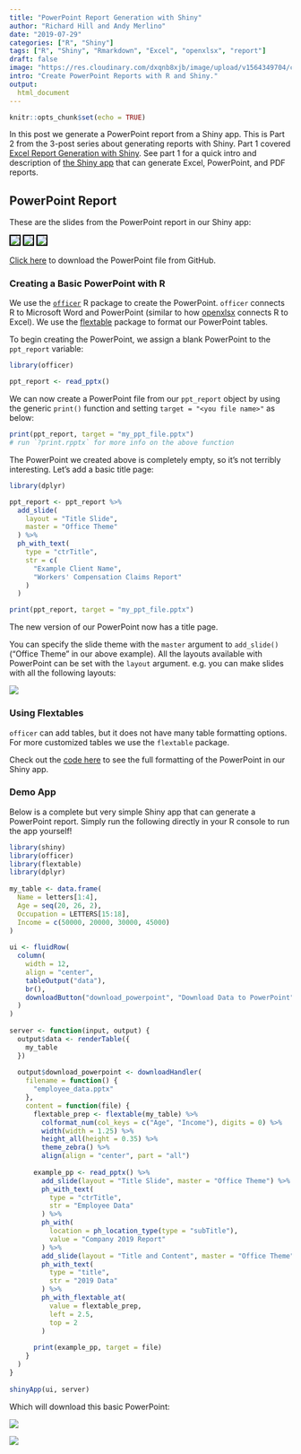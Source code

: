```yaml
---
title: "PowerPoint Report Generation with Shiny"
author: "Richard Hill and Andy Merlino"
date: "2019-07-29"
categories: ["R", "Shiny"]
tags: ["R", "Shiny", "Rmarkdown", "Excel", "openxlsx", "report"]
draft: false
image: "https://res.cloudinary.com/dxqnb8xjb/image/upload/v1564349704/cover_pptx_x52eg9.png"
intro: "Create PowerPoint Reports with R and Shiny."
output:
  html_document
---
```


```r
knitr::opts_chunk$set(echo = TRUE)
```


In this post we generate a PowerPoint report from a Shiny app. This is Part 2 from the 3-post series about generating reports with Shiny. Part 1 covered [Excel Report Generation with Shiny](https://www.tychobra.com/posts/2019_07_22_excel_report_generation/). See part 1 for a quick intro and description of [the Shiny app](https://tychobra.shinyapps.io/claims-dashboard/) that can generate Excel, PowerPoint, and PDF reports.

## PowerPoint Report

These are the slides from the PowerPoint report in our Shiny app:

<image src="https://res.cloudinary.com/dxqnb8xjb/image/upload/v1564349704/cover_pptx_x52eg9.png" style="border: 2px solid black"/>
<image src="https://res.cloudinary.com/dxqnb8xjb/image/upload/v1564349724/exhibit_1_pptx_bqxsah.png" style="border: 2px solid black"/>
<image src="https://res.cloudinary.com/dxqnb8xjb/image/upload/v1564349733/exhibit_2_pptx_wn5l0v.png" style="border: 2px solid black"/>


[Click here](https://github.com/Tychobra/shiny-insurance-examples/blob/master/basic-insurer-dashboard/example%20reports/claims-report-as-of-2019-06-24.pptx) to download the PowerPoint file from GitHub.


### Creating a Basic PowerPoint with R

We use the [`officer`](https://github.com/davidgohel/officer) R package to create the PowerPoint.  `officer` connects R to Microsoft Word and PowerPoint (similar to how [openxlsx](https://github.com/awalker89/openxlsx) connects R to Excel). We use the [flextable](https://github.com/davidgohel/flextable) package to format our PowerPoint tables.

To begin creating the PowerPoint, we assign a blank PowerPoint to the `ppt_report` variable:

```r
library(officer)

ppt_report <- read_pptx()
```  
  
We can now create a PowerPoint file from our `ppt_report` object by using the generic `print()` function and setting `target = "<you file name>"` as below:

```r
print(ppt_report, target = "my_ppt_file.pptx")
# run `?print.rpptx` for more info on the above function
```
    
The PowerPoint we created above is completely empty, so it's not terribly interesting.  Let's add a basic title page:

```r
library(dplyr)

ppt_report <- ppt_report %>%
  add_slide(
    layout = "Title Slide", 
    master = "Office Theme"
  ) %>%
  ph_with_text(
    type = "ctrTitle", 
    str = c(
      "Example Client Name",
      "Workers' Compensation Claims Report"
    )
  )

print(ppt_report, target = "my_ppt_file.pptx")
```
The new version of our PowerPoint now has a title page.

You can specify the slide theme with the `master` argument to `add_slide()` ("Office Theme" in our above example).  All the layouts available with PowerPoint can be set with the `layout` argument.  e.g. you can make slides with all the following layouts:

![](https://res.cloudinary.com/dxqnb8xjb/image/upload/v1564349682/slide_names_pptx_g4u09c.png){ align=center }

### Using Flextables

`officer` can add tables, but it does not have many table formatting options. For more customized tables we use the `flextable` package. 
    
Check out the [code here](https://github.com/Tychobra/shiny-insurance-examples/blob/abc7811dea9857c16b610da9f21b834888372351/basic-insurer-dashboard/server/04-report-srv/04-powerpoint-srv.R#L15) to see the full formatting of the PowerPoint in our Shiny app.

### Demo App

Below is a complete but very simple Shiny app that can generate a PowerPoint report.  Simply run the following directly in your R console to run the app yourself!

```r
library(shiny)
library(officer)
library(flextable)
library(dplyr)
  
my_table <- data.frame(
  Name = letters[1:4],
  Age = seq(20, 26, 2),
  Occupation = LETTERS[15:18],
  Income = c(50000, 20000, 30000, 45000)
)
    
ui <- fluidRow(
  column(
    width = 12,
    align = "center",
    tableOutput("data"),
    br(),
    downloadButton("download_powerpoint", "Download Data to PowerPoint")
  )
)
    
server <- function(input, output) {
  output$data <- renderTable({
    my_table
  })
  
  output$download_powerpoint <- downloadHandler(
    filename = function() {  
      "employee_data.pptx"
    },
    content = function(file) {
      flextable_prep <- flextable(my_table) %>% 
        colformat_num(col_keys = c("Age", "Income"), digits = 0) %>% 
        width(width = 1.25) %>% 
        height_all(height = 0.35) %>% 
        theme_zebra() %>% 
        align(align = "center", part = "all")
      
      example_pp <- read_pptx() %>% 
        add_slide(layout = "Title Slide", master = "Office Theme") %>% 
        ph_with_text(
          type = "ctrTitle",
          str = "Employee Data"
        ) %>% 
        ph_with(
          location = ph_location_type(type = "subTitle"),
          value = "Company 2019 Report"
        ) %>% 
        add_slide(layout = "Title and Content", master = "Office Theme") %>% 
        ph_with_text(
          type = "title",
          str = "2019 Data"
        ) %>% 
        ph_with_flextable_at(
          value = flextable_prep,
          left = 2.5,
          top = 2
        )
      
      print(example_pp, target = file)
    }
  )
}
      
shinyApp(ui, server)
```

Which will download this basic PowerPoint:

![](https://res.cloudinary.com/dxqnb8xjb/image/upload/v1564349754/demo_app_1_pptx_gursx9.png)

![](https://res.cloudinary.com/dxqnb8xjb/image/upload/v1564349762/demo_app_2_pptx_nzsmb2.png)
